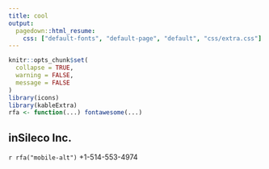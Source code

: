 ```yaml
---
title: cool
output:
  pagedown::html_resume:
    css: ["default-fonts", "default-page", "default", "css/extra.css"]
---
```



```r
knitr::opts_chunk$set(
  collapse = TRUE,
  warning = FALSE,
  message = FALSE
)
library(icons)
library(kableExtra)
rfa <- function(...) fontawesome(...)
```

<div class="adrs font90">
  <!-- <img class="logo" src="css/logo.png" alt="Logo"/> -->
  <h2>inSileco Inc.</h2>
  `r rfa("mobile-alt")` +1-514-553-4974 </br>
</div>


<div class="right font80 width60">

  <h2></h2>


</div>



</br>
